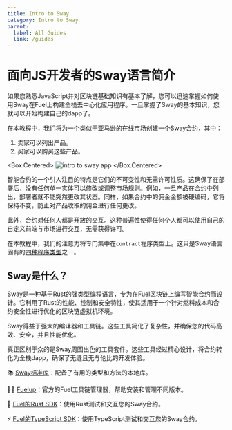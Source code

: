 ```yaml
---
title: Intro to Sway
category: Intro to Sway
parent:
  label: All Guides
  link: /guides
---
```


# 面向JS开发者的Sway语言简介

如果您熟悉JavaScript并对区块链基础知识有基本了解，您可以迅速掌握如何使用Sway在Fuel上构建全栈去中心化应用程序。一旦掌握了Sway的基本知识，您就可以开始构建自己的dapp了。

在本教程中，我们将为一个类似于亚马逊的在线市场创建一个Sway合约，其中：

1. 卖家可以列出产品。
2. 买家可以购买这些产品。

<Box.Centered>
![intro to sway app](/images/intro-to-sway.gif)
</Box.Centered>

智能合约的一个引人注目的特点是它们的不可变性和无需许可性质。这确保了在部署后，没有任何单一实体可以修改或调整市场规则。例如，一旦产品在合约中列出，部署者就不能突然更改其状态。同样，如果合约中的佣金金额被硬编码，它将保持不变，防止对产品收取的佣金进行任何更改。

此外，合约对任何人都是开放的交互。这种普遍性使得任何个人都可以使用自己的自定义前端与市场进行交互，无需获得许可。

在本教程中，我们的注意力将专门集中在`contract`程序类型上。这只是Sway语言固有的[四种程序类型](/docs/sway/sway-program-types/)之一。

## Sway是什么？

Sway是一种基于Rust的强类型编程语言，专为在Fuel区块链上编写智能合约而设计。它利用了Rust的性能、控制和安全特性，使其适用于一个针对燃料成本和合约安全性进行优化的区块链虚拟机环境。

Sway得益于强大的编译器和工具链。这些工具简化了复杂性，并确保您的代码高效、安全，并且性能优化。

真正区别于众的是Sway周围出色的工具套件。这些工具经过精心设计，将合约转化为全栈dapp，确保了无缝且无与伦比的开发体验。

📚 [Sway标准库](https://fuellabs.github.io/sway/master/std/)：配备了有用的类型和方法的本地库。

🧑‍🔧 [Fuelup](https://install.fuel.network/latest/)：官方的Fuel工具链管理器，帮助安装和管理不同版本。

🦀 [Fuel的Rust SDK](https://docs.fueldev.xyz/docs/fuels-rs/)：使用Rust测试和交互您的Sway合约。

⚡ [Fuel的TypeScript SDK](https://docs.fueldev.xyz/docs/fuels-ts/)：使用TypeScript测试和交互您的Sway合约。
